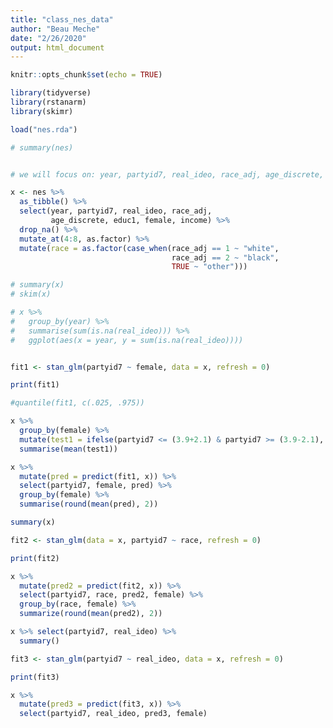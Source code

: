 ```yaml
---
title: "class_nes_data"
author: "Beau Meche"
date: "2/26/2020"
output: html_document
---
```


```r
knitr::opts_chunk$set(echo = TRUE)

library(tidyverse)
library(rstanarm)
library(skimr)
```

```r

load("nes.rda")

# summary(nes)


# we will focus on: year, partyid7, real_ideo, race_adj, age_discrete, educ1, female, income
```

```r

x <- nes %>% 
  as_tibble() %>% 
  select(year, partyid7, real_ideo, race_adj, 
         age_discrete, educ1, female, income) %>% 
  drop_na() %>% 
  mutate_at(4:8, as.factor) %>% 
  mutate(race = as.factor(case_when(race_adj == 1 ~ "white",
                                    race_adj == 2 ~ "black",
                                    TRUE ~ "other")))

# summary(x)
# skim(x)

# x %>%
#   group_by(year) %>% 
#   summarise(sum(is.na(real_ideo))) %>% 
#   ggplot(aes(x = year, y = sum(is.na(real_ideo))))


fit1 <- stan_glm(partyid7 ~ female, data = x, refresh = 0)

print(fit1)

#quantile(fit1, c(.025, .975))

```

```r

x %>% 
  group_by(female) %>% 
  mutate(test1 = ifelse(partyid7 <= (3.9+2.1) & partyid7 >= (3.9-2.1), TRUE, FALSE)) %>% 
  summarise(mean(test1))

x %>% 
  mutate(pred = predict(fit1, x)) %>% 
  select(partyid7, female, pred) %>% 
  group_by(female) %>% 
  summarise(round(mean(pred), 2))

summary(x)

fit2 <- stan_glm(data = x, partyid7 ~ race, refresh = 0)

print(fit2)

x %>% 
  mutate(pred2 = predict(fit2, x)) %>%  
  select(partyid7, race, pred2, female) %>% 
  group_by(race, female) %>% 
  summarize(round(mean(pred2), 2))

x %>% select(partyid7, real_ideo) %>% 
  summary()

fit3 <- stan_glm(partyid7 ~ real_ideo, data = x, refresh = 0)

print(fit3)

x %>% 
  mutate(pred3 = predict(fit3, x)) %>% 
  select(partyid7, real_ideo, pred3, female)

```



